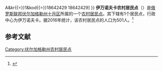 {{Infobox Settlement
| official_name = 伊万诺夫卡农村居民点
| native_name = Ивановское сельское поселение
| settlement_type = [[农村居民点|农村居民点]]
| subdivision_type = [[国家|国家]]
| subdivision_type1 = [[州_(俄罗斯)|州]]
| subdivision_type2 = [[区_(苏联)|区]]
| subdivision_name = {{RUS}}
| subdivision_name1 = [[伏尔加格勒州|伏尔加格勒州]]
| subdivision_name2 = [[十月区|十月区]]
| seat_type = 行政中心
| seat = 伊万诺夫卡
| population_as_of=2016
| population_footnotes = <ref name=stat />
| population_total = 501
| coordinates_display = inline,title
| latd = 48.189955 | latm =  | lats =  | latNS = N
| longd = 43.692766 | longm =  | longs =  | longEW = E
| timezone = [[莫斯科时间|MSK]]
| utc_offset = +3
| blank_name = [[俄罗斯市政土地区划代码|OKTMO编码]]
| blank_info = [http://classif.spb.ru/classificators/view/tma.php?st{{=}}A&kr{{=}}1&kod{{=}}18642429 18642429]
}}
'''伊万诺夫卡农村居民点'''（{{lang-ru|Ивановское сельское поселение}}）是[[俄罗斯联邦|俄罗斯联邦]][[伏尔加格勒州|伏尔加格勒州]][[十月区|十月区]]所属的一个[[农村居民点|农村居民点]]。其下辖有1个居民点，行政中心为伊万诺夫卡。据2016年统计，该农村居民点的人口为501人。<ref name=stat>{{cite web | url = http://www.gks.ru/free_doc/doc_2016/bul_dr/mun_obr2016.rar | title = Численность населения Российской Федерации по муниципальным образованиям на 1 января 2016 года | language = ru | accessdate = 2016-12-19 | archive-date = 2019-05-13 | archive-url = https://web.archive.org/web/20190513150350/http://www.gks.ru/free_doc/doc_2016/bul_dr/mun_obr2016.rar | dead-url = no }}</ref>

== 参考文献 ==
{{reflist}}

{{Russia-stub}}

[[Category:伏尔加格勒州农村居民点|Category:伏尔加格勒州农村居民点]]